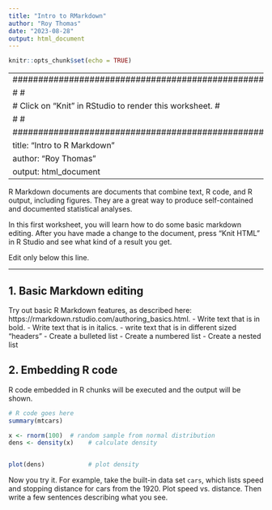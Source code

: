 ```yaml
---
title: "Intro to RMarkdown"
author: "Roy Thomas"
date: "2023-08-28"
output: html_document
---
```


```r
knitr::opts_chunk$set(echo = TRUE)
```




---
#############################################################
#                                                           #
#   Click on "Knit" in RStudio to render this worksheet.    #
#                                                           #
#############################################################
title: "Intro to R Markdown"
author: "Roy Thomas"
output: html_document
---

R Markdown documents are documents that combine text, R code, and R output, including figures. They are a great way to produce self-contained and documented statistical analyses.

In this first worksheet, you will learn how to do some basic markdown editing. After you have made a change to the document, press "Knit HTML" in R Studio and see what kind of a result you get.

Edit only below this line.

---------------------------------------------

## 1. Basic Markdown editing

Try out basic R Markdown features, as described here: https://rmarkdown.rstudio.com/authoring_basics.html. 
- Write text that is in bold.
- Write text that is in italics.
- write text that is in different sized "headers"
- Create a bulleted list
- Create a numbered list
- Create a nested list

## 2. Embedding R code

R code embedded in R chunks will be executed and the output will be shown.



```r
# R code goes here
summary(mtcars)

x <- rnorm(100)  # random sample from normal distribution
dens <- density(x)    # calculate density


plot(dens)            # plot density
```

Now you try it. For example, take the built-in data set `cars`, which lists speed and stopping distance for cars from the 1920. Plot speed vs. distance. Then write a few sentences describing what you see.


